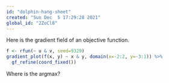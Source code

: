 ```yaml
---
id: "dolphin-hang-sheet"
created: "Sun Dec  5 17:29:28 2021"
global_id: "2ZoCl8"
---
```


Here is the gradient field of an objective function.

```r
f <- rfun(~ u & v, seed=9329)
gradient_plot(f(x, y) ~ x & y, domain(x=-2:2, y=-3:1)) %>%
  gf_refine(coord_fixed())
```
 

Where is the argmax?

